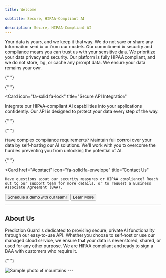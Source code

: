 ```yaml
---
title: Welcome

subtitle: Secure, HIPAA-Compliant AI

description: Secure, HIPAA-Compliant AI
---
```


<Tip>
  Your data is yours, and we keep it that way. We do not save or share any
  information sent to or from our models. Our commitment to security and
  compliance means you can trust us with your sensitive data.
</Tip>

<Cards>
  <Card
    icon="fa-solid fa-shield-halved"
    title="Compliance and Security"
  >
    We prioritize your data privacy and security. Our platform is fully HIPAA compliant, and we do not store, log, or cache any prompt data. We ensure your data remains your own.

  </Card>

{" "}

{" "}

<Card
  icon="fa-solid fa-lock"
  title="Secure API Integration"
>
  Integrate our HIPAA-compliant AI capabilities into your applications
  confidently. Our API is designed to protect your data every step of the way.

</Card>

{" "}

{" "}

<Card icon="fa-solid fa-server" title="Self-Hosting Options">
  Have complex compliance requirements? Maintain full control over your data by
  self-hosting our AI solutions. We'll work with you to overcome the hurdles
  preventing you from unlocking the potential of AI.
</Card>

{" "}

  <Card
    href="#contact"
    icon="fa-solid fa-envelope"
    title="Contact Us"
  >
    Have questions about our security measures or HIPAA compliance? Reach out to our support team for more details, or to request a Business Associate Agreement (BAA).

  </Card>
</Cards>

<ButtonGroup>
<Button href="https://predictionguard.com/get-started" intent="primary" rightIcon="arrow-right" large>
  Schedule a demo with our team!
</Button>

<Button href="https://predictionguard.com/get-started" minimal large>
  Learn More
</Button>
</ButtonGroup>

---

## About Us

Prediction Guard is dedicated to providing secure, private AI functionality through our easy-to-use API. Whether you choose to self-host or use our managed cloud service, we ensure that your data is never stored, shared, or used for any other purpose. We are HIPAA compliant and ready to sign a BAA with customers who require it.

{" "}

<Frame>
  <img
    src="https://predictionguard.com/lib_eltrNYEjQbpUWFRI/oy2r533pndpk0q8q.png?w=1024&dpr=2"
    alt="Sample photo of mountains"
  />
</Frame>
---
